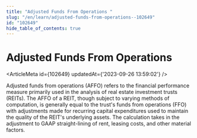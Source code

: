 ```yaml
---
title: "Adjusted Funds From Operations "
slug: "/en/learn/adjusted-funds-from-operations--102649"
id: "102649"
hide_table_of_contents: true
---
```



# Adjusted Funds From Operations 

<ArticleMeta id={102649} updatedAt={'2023-09-26 13:59:02'} />
<div className='border-solid border-b border-t-0 my-4 border-[var(--ifm-color-gray-300)]' />

Adjusted funds from operations (AFFO) refers to the financial performance measure primarily used in the analysis of real estate investment trusts (REITs). The AFFO of a REIT, though subject to varying methods of computation, is generally equal to the trust's funds from operations (FFO) with adjustments made for recurring capital expenditures used to maintain the quality of the REIT's underlying assets. The calculation takes in the adjustment to GAAP straight-lining of rent, leasing costs, and other material factors.
